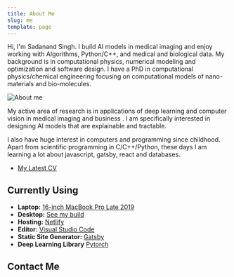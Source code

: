 ```yaml
---
title: About Me
slug: me
template: page
---
```



Hi, I'm Sadanand Singh. I build AI models in medical imaging and enjoy working with Algorithms,
Python/C++, and medical and biological data. My background is in computational physics, numerical
modeling and optimization and software design. I have a PhD in computational physics/chemical
engineering focusing on computational models of nano-materials and bio-molecules.

![About me](../images/about.jpg)

My active area of research is in applications of deep learning and computer vision in medical
imaging and business . I am specifically interested in designing AI models that are explainable and
tractable.

I also have huge interest in computers and programming since childhood. Apart from scientific
programming in C/C++/Python, these days I am learning a lot about javascript, gatsby, react and
databases.

- [My Latest CV](/resume)

## Currently Using

- **Laptop:** [16-inch MacBook Pro Late 2019](https://www.apple.com/macbook-pro-16/)
- **Desktop:** [See my build](/mydlsetup/#workstation-hadware)
- **Hosting:** [Netlify](https://netlify.com)
- **Editor:** [Visual Studio Code](https://code.visualstudio.com/)
- **Static Site Generator:** [Gatsby](https://gatsbyjs.org)
- **Deep Learning Library** [Pytorch](https://pytorch.org)

## Contact Me

<Contact />
